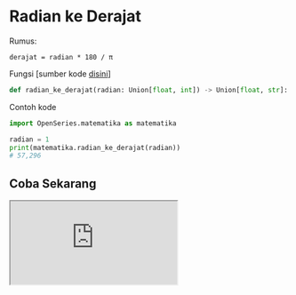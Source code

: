 # Radian ke Derajat

Rumus:

```
derajat = radian * 180 / π
```

Fungsi [sumber kode [disini](https://github.com/bellshade/OpenSeries/blob/11ea1de5b7cbb8fa09b8b8a1097e5913bb2bdd05/OpenSeries/matematika.py#L7C1-L7C71)]

```python
def radian_ke_derajat(radian: Union[float, int]) -> Union[float, str]:
```

Contoh kode

```python
import OpenSeries.matematika as matematika

radian = 1
print(matematika.radian_ke_derajat(radian))
# 57,296
```

## Coba Sekarang

<iframe src="https://replit.com/@ItsArul/RadianKeDerajat?embed=1&theme=light" className="aspect-video w-full" />
